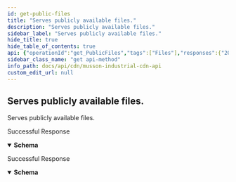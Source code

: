 ```yaml
---
id: get-public-files
title: "Serves publicly available files."
description: "Serves publicly available files."
sidebar_label: "Serves publicly available files."
hide_title: true
hide_table_of_contents: true
api: {"operationId":"get_PublicFiles","tags":["Files"],"responses":{"200":{"description":"Successful Response","content":{"application/json":{"schema":{"type":"object","properties":{"data":{"type":"string","description":"File contents","format":"Binary"}},"required":["data"]}}}},"404":{"description":"Successful Response","content":{"application/json":{"schema":{"type":"object","properties":{"success":{"type":"boolean","example":false},"error":{"type":"string","example":"Object not found"}},"required":["success","error"]}}}}},"parameters":[],"description":"Serves publicly available files.","method":"get","path":"/files/public/*","servers":[{"url":"https://cdn.mussonindustrial.com","description":"Primary"}],"securitySchemes":{"bearerAuth":{"type":"http","scheme":"bearer","bearerFormat":"JWT","description":"API Key generated from /api/v1/auth"}},"info":{"title":"Musson Industrial CDN API","description":"API Access to Musson Industrial's CDN.","version":"1.0"},"postman":{"name":"Serves publicly available files.","description":{"type":"text/plain"},"url":{"path":["files","public","*"],"host":["{{baseUrl}}"],"query":[],"variable":[]},"header":[{"key":"Accept","value":"application/json"}],"method":"GET"}}
sidebar_class_name: "get api-method"
info_path: docs/api/cdn/musson-industrial-cdn-api
custom_edit_url: null
---
```



## Serves publicly available files.



Serves publicly available files.

<div><ApiTabs><TabItem label={"200"} value={"200"}><div>

Successful Response

</div><div><MimeTabs schemaType={"response"}><TabItem label={"application/json"} value={"application/json"}><SchemaTabs><TabItem label={"Schema"} value={"Schema"}><details style={{}} data-collapsed={false} open={true}><summary style={{"textAlign":"left"}}><strong>Schema</strong></summary><div style={{"textAlign":"left","marginLeft":"1rem"}}></div><ul style={{"marginLeft":"1rem"}}><SchemaItem collapsible={false} name={"data"} required={true} schemaName={"Binary"} qualifierMessage={undefined} schema={{"type":"string","description":"File contents","format":"Binary"}}></SchemaItem></ul></details></TabItem><TabItem label={"Example (from schema)"} value={"Example (from schema)"}><ResponseSamples responseExample={"{\n  \"data\": \"string\"\n}"} language={"json"}></ResponseSamples></TabItem></SchemaTabs></TabItem></MimeTabs></div></TabItem><TabItem label={"404"} value={"404"}><div>

Successful Response

</div><div><MimeTabs schemaType={"response"}><TabItem label={"application/json"} value={"application/json"}><SchemaTabs><TabItem label={"Schema"} value={"Schema"}><details style={{}} data-collapsed={false} open={true}><summary style={{"textAlign":"left"}}><strong>Schema</strong></summary><div style={{"textAlign":"left","marginLeft":"1rem"}}></div><ul style={{"marginLeft":"1rem"}}><SchemaItem collapsible={false} name={"success"} required={true} schemaName={"boolean"} qualifierMessage={undefined} schema={{"type":"boolean","example":false}}></SchemaItem><SchemaItem collapsible={false} name={"error"} required={true} schemaName={"string"} qualifierMessage={undefined} schema={{"type":"string","example":"Object not found"}}></SchemaItem></ul></details></TabItem><TabItem label={"Example (from schema)"} value={"Example (from schema)"}><ResponseSamples responseExample={"{\n  \"success\": false,\n  \"error\": \"Object not found\"\n}"} language={"json"}></ResponseSamples></TabItem></SchemaTabs></TabItem></MimeTabs></div></TabItem></ApiTabs></div>